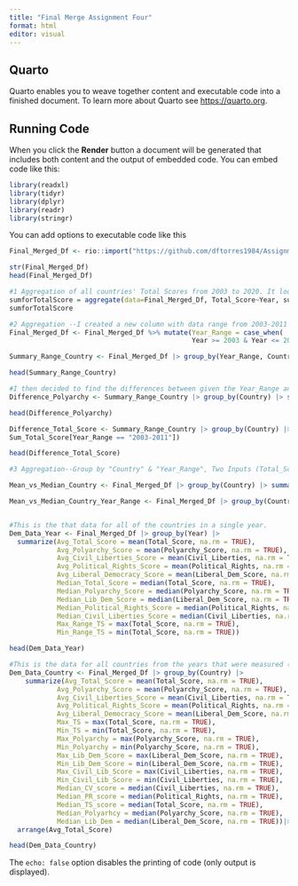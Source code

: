 ```yaml
---
title: "Final Merge Assignment Four"
format: html
editor: visual
---
```


## Quarto

Quarto enables you to weave together content and executable code into a finished document. To learn more about Quarto see <https://quarto.org>.

## Running Code

When you click the **Render** button a document will be generated that includes both content and the output of embedded code. You can embed code like this:

```r
library(readxl)
library(tidyr)
library(dplyr)
library(readr)
library(stringr) 
```

You can add options to executable code like this

```r
Final_Merged_Df <- rio::import("https://github.com/dftorres1984/Assignment_Three/raw/refs/heads/main/DataCleanAndFormatted/Final%20Merge.RDS")
```

```r
str(Final_Merged_Df)
head(Final_Merged_Df)

#1 Aggregation of all countries' Total Scores from 2003 to 2020. It looks like it improves from 2003 until later in the 2010s when it falls in 2019 and 2020.  
sumforTotalScore = aggregate(data=Final_Merged_Df, Total_Score~Year, sum)
sumforTotalScore 

#2 Aggregation --I created a new column with data range from 2003-2011 and 2012-2020 and then I aggregated scores of both Polyarchy and Total Score.  
Final_Merged_Df <- Final_Merged_Df %>% mutate(Year_Range = case_when(
                                              Year >= 2003 & Year <= 2011 ~ "2003-2011", Year>= 2012 & Year<= 2020 ~ "2012-2020"))

Summary_Range_Country <- Final_Merged_Df |> group_by(Year_Range, Country) |> summarize (Sum_Polyarchy_Score = sum(Polyarchy_Score, na.rm = TRUE),                        Sum_Total_Score = sum(Total_Score, na.rm = TRUE)) |> arrange(Country)

head(Summary_Range_Country)

#I then decided to find the differences between given the Year_Range and Country. 
Difference_Polyarchy <- Summary_Range_Country |> group_by(Country) |> summarize(Difference_Polyarchy = Sum_Polyarchy_Score [Year_Range == "2012-2020"] - Sum_Polyarchy_Score[Year_Range == "2003-2011"])

head(Difference_Polyarchy)

Difference_Total_Score <- Summary_Range_Country |> group_by(Country) |> summarize(Difference_Total_Score = Sum_Total_Score[Year_Range == "2012-2020"] - 
Sum_Total_Score[Year_Range == "2003-2011"])

head(Difference_Total_Score)

#3 Aggregation--Group by "Country" & "Year_Range", Two Inputs (Total_Score_ & Polyarchy) and different functions (Mean vs Median scores). 

Mean_vs_Median_Country <- Final_Merged_Df |> group_by(Country) |> summarize(Median_Total_Score = median(Total_Score, na.rm = TRUE), Mean_Polyarchy_Score = mean(Polyarchy_Score, na.rm = TRUE))

Mean_vs_Median_Country_Year_Range <- Final_Merged_Df |> group_by(Country, Year_Range) |> summarize (Median_Total_Score = median(Total_Score, na.rm = TRUE), Mean_Polyarchy_Score = mean(Polyarchy_Score, na.rm = TRUE))


#This is the that data for all of the countries in a single year.   
Dem_Data_Year <- Final_Merged_Df |> group_by(Year) |>
  summarize(Avg_Total_Score = mean(Total_Score, na.rm = TRUE), 
            Avg_Polyarchy_Score = mean(Polyarchy_Score, na.rm = TRUE), 
            Avg_Civil_Liberties_Score = mean(Civil_Liberties, na.rm = TRUE), 
            Avg_Political_Rights_Score = mean(Political_Rights, na.rm = TRUE), 
            Avg_Liberal_Democracy_Score = mean(Liberal_Dem_Score, na.rm = TRUE),
            Median_Total_Score = median(Total_Score, na.rm = TRUE), 
            Median_Polyarchy_Score = median(Polyarchy_Score, na.rm = TRUE), 
            Median_Lib_Dem_Score = median(Liberal_Dem_Score, na.rm = TRUE), 
            Median_Political_Rights_Score = median(Political_Rights, na.rm = TRUE), 
            Median_Civil_Liberties_Score = median(Civil_Liberties, na.rm = TRUE),
            Max_Range_TS = max(Total_Score, na.rm = TRUE), 
            Min_Range_TS = min(Total_Score, na.rm = TRUE))

head(Dem_Data_Year)

#This is the data for all countries from the years that were measured (2003-2020). 
Dem_Data_Country <- Final_Merged_Df |> group_by(Country) |> 
    summarize(Avg_Total_Score = mean(Total_Score, na.rm = TRUE), 
            Avg_Polyarchy_Score = mean(Polyarchy_Score, na.rm = TRUE), 
            Avg_Civil_Liberties_Score = mean(Civil_Liberties, na.rm = TRUE), 
            Avg_Political_Rights_Score = mean(Political_Rights, na.rm = TRUE), 
            Avg_Liberal_Democracy_Score = mean(Liberal_Dem_Score, na.rm = TRUE),
            Max_TS = max(Total_Score, na.rm = TRUE), 
            Min_TS = min(Total_Score, na.rm = TRUE), 
            Max_Polyarchy = max(Polyarchy_Score, na.rm = TRUE), 
            Min_Polyarchy = min(Polyarchy_Score, na.rm = TRUE), 
            Max_Lib_Dem_Score = max(Liberal_Dem_Score, na.rm = TRUE), 
            Min_Lib_Dem_Score = min(Liberal_Dem_Score, na.rm = TRUE), 
            Max_Civil_Lib_Score = max(Civil_Liberties, na.rm = TRUE), 
            Min_Civil_Lib_Score = min(Civil_Liberties, na.rm = TRUE), 
            Median_CV_score = median(Civil_Liberties, na.rm = TRUE), 
            Median_PR_score = median(Political_Rights, na.rm = TRUE),
            Median_TS_score = median(Total_Score, na.rm = TRUE), 
            Median_Polyarhcy = median(Polyarchy_Score, na.rm = TRUE), 
            Median_Lib_Dem = median(Liberal_Dem_Score, na.rm = TRUE))|> 
  arrange(Avg_Total_Score)

head(Dem_Data_Country)
```

The `echo: false` option disables the printing of code (only output is displayed).

